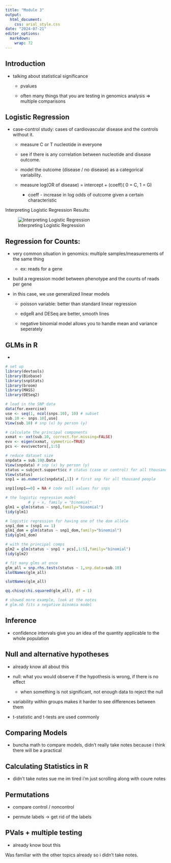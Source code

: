 ```yaml
---
title: "Module 3"
output: 
  html_document: 
    css: arial_style.css
date: "2024-07-21"
editor_options: 
  markdown: 
    wrap: 72
---
```


## Introduction

-   talking about statistical significance

    -   pvalues

    -   often many things that you are testing in genomics analysis =\>
        multiple comparisons

## Logistic Regression

-   case-control study: cases of cardiovascular disease and the controls
    without it.

    -   measure C or T nucleotide in everyone

    -   see if there is any correlation between nucleotide and disease
        outcome.

    -   model the outcome (disease / no disease) as a categorical
        variability.

    -   measure log(OR of disease) = intercept + (coeff)( 0 = C, 1 = G)

        -   coeff - increase in log odds of outcome given a certain
            characteristic

Interpreting Logistic Regression Results:

![Interpreting Logistic
Regression](/Users/arshmeetkaur/Genomic_Data_Science/biostatistics/logreg.png)

## Regression for Counts:

-   very common situation in genomics: multiple samples/measurements of
    the same thing

    -   ex: reads for a gene

-   build a regression model between phenotype and the counts of reads
    per gene

-   in this case, we use generalized linear models

    -   poisson variable: better than standard linear regression

    -   edgeR and DESeq are better, smooth lines

    -   negative binomial model allows you to handle mean and variance
        seperately

## GLMs in R

-   

```r

# set up 
library(devtools)
library(Biobase)
library(snpStats)
library(broom)
library(MASS)
library(DESeq2)

# load in the SNP data 
data(for.exercise)
use <- seq(1, ncol(snps.10), 10) # subset 
sub.10 <- snps.10[,use]
View(sub.10) # snp (x) by person (y)

# calculate the principal components
xxmat <- xxt(sub.10, correct.for.missing=FALSE)
evv <- eigen(xxmat, symmetric=TRUE)
pcs <- evv$vectors[,1:5]

# reduce dataset size 
snpdata = sub.10@.Data
View(snpdata) # snp (x) by person (y)
status = subject.support$cc # status (case or control) for all thousand people 
View(status)
snp1 = as.numeric(snpdata[,1]) # first snp for all thousand people

snp1[snp1==0] = NA # code null values for snps 

# the logistic regression model 
          # y ~ x, family = "binomial"
glm1 = glm(status ~ snp1,family="binomial")
tidy(glm1)

# logistic regression for having one of the dom allele 
snp1_dom = (snp1 == 1)
glm1_dom = glm(status ~ snp1_dom,family="binomial")
tidy(glm1_dom)

# with the principal comps
glm2 = glm(status ~ snp1 + pcs[,1:5],family="binomial")
tidy(glm2)

# fit many glms at once 
glm_all = snp.rhs.tests(status ~ 1,snp.data=sub.10)
slotNames(glm_all)

slotNames(glm_all)

qq.chisq(chi.squared(glm_all), df = 1)

# showed more example, look at the notes 
# glm.nb fits a negative binomia model 
```

## Inference 

-   confidence intervals give you an idea of the quantity applicable to
    the whole population

## Null and alternative hypotheses

-   already know all about this

-   null: what you would observe if the hypothesis is wrong, if there is
    no effect

    -   when something is not significant, not enough data to reject the
        null

-   variability within groups makes it harder to see differences between
    them

-   t-statistic and t-tests are used commonly

## Comparing Models 

-    buncha math to compare models, didn't really take notes because i
    think there will be a practical

## Calculating Statistics in R

-   didn't take notes sue me im tired i'm just scrolling along with
    coure notes

## Permutations 

-   compare control / noncontrol

-   permute labels -\> get rid of the labels

## PVals + multiple testing

-   already know bout this

Was familiar with the other topics already so i didn't take notes.
